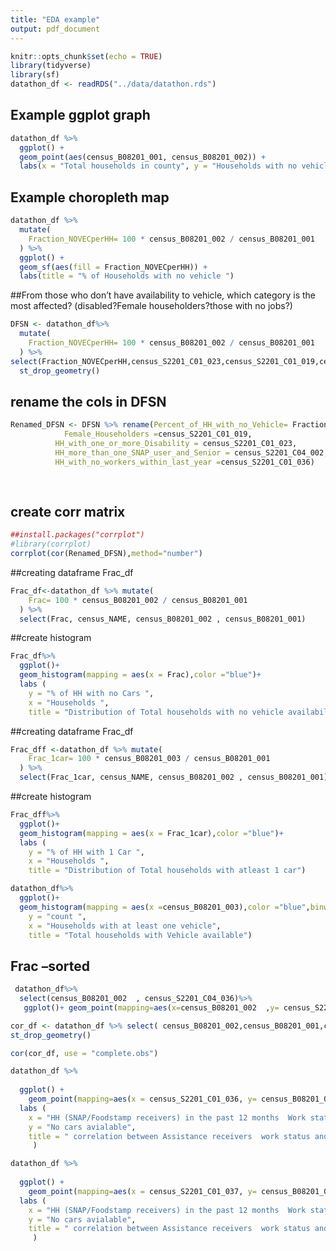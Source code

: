 ```yaml
---
title: "EDA example"
output: pdf_document
---
```


```r
knitr::opts_chunk$set(echo = TRUE)
library(tidyverse)
library(sf)
datathon_df <- readRDS("../data/datathon.rds")
```

## Example ggplot graph

```r
datathon_df %>%
  ggplot() +
  geom_point(aes(census_B08201_001, census_B08201_002)) +
  labs(x = "Total households in county", y = "Households with no vehicles")
```

## Example choropleth map

```r
datathon_df %>%
  mutate(
    Fraction_NOVECperHH= 100 * census_B08201_002 / census_B08201_001
  ) %>%
  ggplot() +
  geom_sf(aes(fill = Fraction_NOVECperHH)) +
  labs(title = "% of Households with no vehicle ")
```

##From those who don’t have availability to vehicle, which category is the most affected? (disabled?Female householders?those with no jobs?)

```r
DFSN <- datathon_df%>%
  mutate(
    Fraction_NOVECperHH= 100 * census_B08201_002 / census_B08201_001
  ) %>%
select(Fraction_NOVECperHH,census_S2201_C01_023,census_S2201_C01_019,census_S2201_C04_002,census_S2201_C01_036)%>% filter(Fraction_NOVECperHH >10) %>%
  st_drop_geometry()
```


## rename the cols in DFSN
```r
Renamed_DFSN <- DFSN %>% rename(Percent_of_HH_with_no_Vehicle= Fraction_NOVECperHH,
            Female_Householders =census_S2201_C01_019,
          HH_with_one_or_more_Disability = census_S2201_C01_023,
          HH_more_than_one_SNAP_user_and_Senior = census_S2201_C04_002,
          HH_with_no_workers_within_last_year =census_S2201_C01_036)
         
         
```
## create corr matrix 
```r
##install.packages("corrplot")
#library(corrplot)
corrplot(cor(Renamed_DFSN),method="number")
```


##creating dataframe Frac_df
```r
Frac_df<-datathon_df %>% mutate(
    Frac= 100 * census_B08201_002 / census_B08201_001
  ) %>%
  select(Frac, census_NAME, census_B08201_002 , census_B08201_001)
```



##create histogram
```r
Frac_df%>% 
  ggplot()+
  geom_histogram(mapping = aes(x = Frac),color ="blue")+
  labs (
    y = "% of HH with no Cars ",
    x = "Households ",  
    title = "Distribution of Total households with no vehicle availability")

```
##creating dataframe Frac_df
```r
Frac_dff <-datathon_df %>% mutate(
    Frac_1car= 100 * census_B08201_003 / census_B08201_001
  ) %>%
  select(Frac_1car, census_NAME, census_B08201_002 , census_B08201_001)
```

##create histogram
```r
Frac_dff%>% 
  ggplot()+
  geom_histogram(mapping = aes(x = Frac_1car),color ="blue")+
  labs (
    y = "% of HH with 1 Car ",
    x = "Households ",  
    title = "Distribution of Total households with atleast 1 car")

```

```r
datathon_df%>% 
  ggplot()+
  geom_histogram(mapping = aes(x =census_B08201_003),color ="blue",binwidth = 80)+labs (
    y = "count ",
    x = "Households with at least one vehicle",  
    title = "Total households with Vehicle available")
```
## Frac --sorted 
```r
 datathon_df%>%
  select(census_B08201_002  , census_S2201_C04_036)%>%
   ggplot()+ geom_point(mapping=aes(x=census_B08201_002  ,y= census_S2201_C04_036))

```


```r
cor_df <- datathon_df %>% select( census_B08201_002,census_B08201_001,census_S2201_C01_036, census_S2201_C01_037,census_S2201_C01_038)%>%
st_drop_geometry()

cor(cor_df, use = "complete.obs")

```
```r

datathon_df %>%
 
  ggplot() +
    geom_point(mapping=aes(x = census_S2201_C01_036, y= census_B08201_002 ), alpha =0.1)+  
  labs (
    x = "HH (SNAP/Foodstamp receivers) in the past 12 months  Work status - no worker in the house ",
    y = "No cars avialable",  
    title = " correlation between Assistance receivers  work status and Vehicle avialablity "
     )
```

```r

datathon_df %>%
 
  ggplot() +
    geom_point(mapping=aes(x = census_S2201_C01_037, y= census_B08201_002 ), alpha =0.1)+  
  labs (
    x = "HH (SNAP/Foodstamp receivers) in the past 12 months  Work status - 1 worker in the house ",
    y = "No cars avialable",  
    title = " correlation between Assistance receivers  work status and Vehicle avialablity "
     )
```